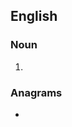==English==

===Noun===
{{head|en|noun plural form}}

# {{plural of|libration|lang=en}}

===Anagrams===
* {{anagrams|en|a=abiilnorst|Bristolian}}